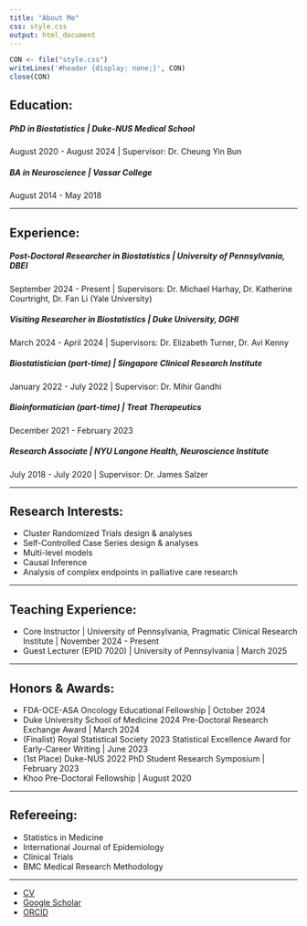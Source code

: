 ```yaml
---
title: "About Me"
css: style.css
output: html_document
---
```


```r
CON <- file("style.css")
writeLines('#header {display: none;}', CON)
close(CON)
```
## Education:
<h5><strong>PhD in Biostatistics</strong> | Duke-NUS Medical School</h5>
August 2020 - August 2024 | Supervisor: Dr. Cheung Yin Bun

<h5><strong>BA in Neuroscience</strong> | Vassar College</h5>
August 2014 - May 2018

<hr>
## Experience:
<h5><strong>Post-Doctoral Researcher in Biostatistics</strong> | University of Pennsylvania, DBEI</h5>
September 2024 - Present | Supervisors: Dr. Michael Harhay, Dr. Katherine Courtright, Dr. Fan Li (Yale University)

<h5><strong>Visiting Researcher in Biostatistics</strong> | Duke University, DGHI</h5>
March 2024 - April 2024 | Supervisors: Dr. Elizabeth Turner, Dr. Avi Kenny

<h5><strong>Biostatistician (part-time)</strong> | Singapore Clinical Research Institute</h5>
January 2022 - July 2022 | Supervisor: Dr. Mihir Gandhi

<h5><strong>Bioinformatician (part-time)</strong> | Treat Therapeutics</h5>
December 2021 - February 2023

<h5><strong>Research Associate</strong> | NYU Langone Health, Neuroscience Institute</h5>
July 2018 - July 2020 | Supervisor: Dr. James Salzer

<hr>
## Research Interests:
<ul>
  <li>Cluster Randomized Trials design & analyses</li>
  <li>Self-Controlled Case Series design & analyses</li>
  <li>Multi-level models</li>
  <li>Causal Inference</li>
  <li>Analysis of complex endpoints in palliative care research </li>
</ul>

<hr>
## Teaching Experience:
<ul>
  <li>Core Instructor | University of Pennsylvania, Pragmatic Clinical Research Institute | November 2024 - Present</li>

  <li>Guest Lecturer (EPID 7020) | University of Pennsylvania | March 2025</li>
</ul>

<hr>
## Honors & Awards:
<ul>
  <li>FDA-OCE-ASA Oncology Educational Fellowship | October 2024</li>
  <li>Duke University School of Medicine 2024 Pre-Doctoral Research Exchange Award | March 2024</li>
  <li>(Finalist) Royal Statistical Society 2023 Statistical Excellence Award for Early-Career Writing | June 2023</li>
  <li>(1st Place) Duke-NUS 2022 PhD Student Research Symposium | February 2023</li>
  <li>Khoo Pre-Doctoral Fellowship | August 2020</li>

</ul>

<hr>
## Refereeing:
<ul>
  <li>Statistics in Medicine</li>
  <li>International Journal of Epidemiology</li>
  <li>Clinical Trials</li>
  <li>BMC Medical Research Methodology</li>
</ul>

<hr>
<ul>
  <li><a href="files/cv/Kenneth Lee CV 9_27_25.pdf" target="_blank">CV</a></li>
  <li><a href="https://scholar.google.com/citations?user=cJwQFLQAAAAJ&hl=en&oi=ao">Google Scholar</a></li>
  <li><a href="https://orcid.org/0000-0002-0454-4537">ORCID</a></li>
</ul>

